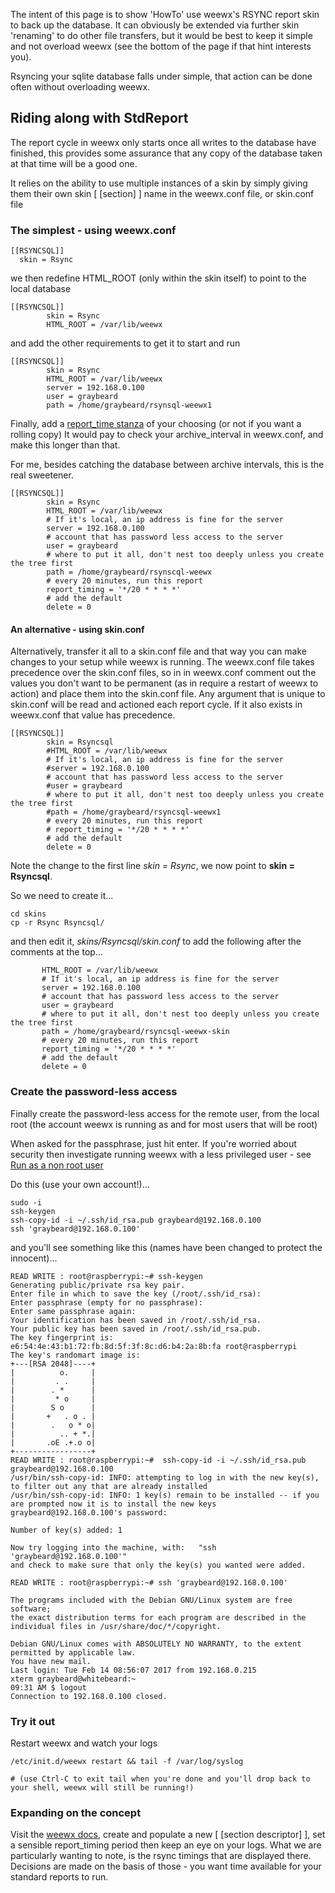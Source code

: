 The intent of this page is to show 'HowTo' use weewx's RSYNC report skin to back up the database. It can obviously be extended via further skin 'renaming' to do other file transfers, but it would be best to keep it simple and not overload weewx (see the bottom of the page if that hint interests you).

Rsyncing your sqlite database falls under simple, that action can be done often without overloading weewx.

==Riding along with StdReport==

The report cycle in weewx only starts once all writes to the database have finished, this provides some assurance that any copy of the database taken at that time will be a good one.

It relies on the ability to use multiple instances of a skin by simply giving them their own skin [ [section] ] name in the weewx.conf file, or skin.conf file

===The simplest - using weewx.conf===
<pre>
[[RSYNCSQL]]
  skin = Rsync
</pre>
we then redefine HTML_ROOT (only within the skin itself) to point to the local database
<pre>
[[RSYNCSQL]]
        skin = Rsync
        HTML_ROOT = /var/lib/weewx
</pre>
and add the other requirements to get it to start and run
<pre>
[[RSYNCSQL]]
        skin = Rsync
        HTML_ROOT = /var/lib/weewx
        server = 192.168.0.100
        user = graybeard
        path = /home/graybeard/rsynsql-weewx1
</pre>
Finally, add a [http://www.weewx.com/docs/customizing.htm#customizing_gen_time report_time stanza] of your choosing (or not if you want a rolling copy)
It would pay to check your archive_interval in weewx.conf, and make this longer than that.

For me, besides catching the database between archive intervals, this is the real sweetener.

<pre>
[[RSYNCSQL]]
        skin = Rsync
        HTML_ROOT = /var/lib/weewx
        # If it's local, an ip address is fine for the server
        server = 192.168.0.100
        # account that has password less access to the server
        user = graybeard
        # where to put it all, don't nest too deeply unless you create the tree first
        path = /home/graybeard/rsynscql-weewx
        # every 20 minutes, run this report
        report_timing = '*/20 * * * *'
        # add the default
        delete = 0
</pre>
====An alternative - using skin.conf====
Alternatively, transfer it all to a skin.conf file and that way you can make changes
to your setup while weewx is running. The weewx.conf file takes precedence over the skin.conf files, so in in weewx.conf comment out the values you don't want to be permanent (as in require a restart of weewx to action) and place them into the skin.conf file.
Any argument that is unique to skin.conf will be read and actioned each report cycle. If it also exists in weewx.conf that value has precedence.
<pre>
[[RSYNCSQL]]
        skin = Rsyncsql
        #HTML_ROOT = /var/lib/weewx
        # If it's local, an ip address is fine for the server
        #server = 192.168.0.100
        # account that has password less access to the server
        #user = graybeard
        # where to put it all, don't nest too deeply unless you create the tree first
        #path = /home/graybeard/rsyncsql-weewx1
        # every 20 minutes, run this report
        # report_timing = '*/20 * * * *'
        # add the default
        delete = 0
</pre>
Note the change to the first line ''skin = Rsync'', we now point to '''skin = Rsyncsql'''.

So we need to create it...
<pre>
cd skins
cp -r Rsync Rsyncsql/
</pre>
and then edit it, ''skins/Rsyncsql/skin.conf''  to add the following after the comments at the top...

        HTML_ROOT = /var/lib/weewx
        # If it's local, an ip address is fine for the server
        server = 192.168.0.100
        # account that has password less access to the server
        user = graybeard
        # where to put it all, don't nest too deeply unless you create the tree first
        path = /home/graybeard/rsyncsql-weewx-skin
        # every 20 minutes, run this report
        report_timing = '*/20 * * * *'
        # add the default
        delete = 0
</pre>
===Create the password-less access===
Finally create the password-less access for the remote user, from the local root (the account weewx is running as and for most users that will be root)

When asked for the passphrase, just hit enter. If you're worried about security then investigate running weewx with a less privileged user - see [[Run as a non root user]]

Do this (use your own account!)...
<pre>
sudo -i
ssh-keygen
ssh-copy-id -i ~/.ssh/id_rsa.pub graybeard@192.168.0.100
ssh 'graybeard@192.168.0.100'
</pre>

and you'll see something like this (names have been changed to protect the innocent)...

<pre>
READ WRITE : root@raspberrypi:~# ssh-keygen 
Generating public/private rsa key pair.
Enter file in which to save the key (/root/.ssh/id_rsa): 
Enter passphrase (empty for no passphrase): 
Enter same passphrase again: 
Your identification has been saved in /root/.ssh/id_rsa.
Your public key has been saved in /root/.ssh/id_rsa.pub.
The key fingerprint is:
e6:54:4e:43:b1:72:fb:8d:5f:3f:8c:d6:b4:2a:8b:fa root@raspberrypi
The key's randomart image is:
+---[RSA 2048]----+
|          o.     |
|         . .     |
|        . *      |
|         * o     |
|        S o      |
|       +   . o . |
|        .   o * o|
|          .. + *.|
|       .oE .+.o o|
+-----------------+
READ WRITE : root@raspberrypi:~#  ssh-copy-id -i ~/.ssh/id_rsa.pub graybeard@192.168.0.100
/usr/bin/ssh-copy-id: INFO: attempting to log in with the new key(s), to filter out any that are already installed
/usr/bin/ssh-copy-id: INFO: 1 key(s) remain to be installed -- if you are prompted now it is to install the new keys
graybeard@192.168.0.100's password: 

Number of key(s) added: 1

Now try logging into the machine, with:   "ssh 'graybeard@192.168.0.100'"
and check to make sure that only the key(s) you wanted were added.

READ WRITE : root@raspberrypi:~# ssh 'graybeard@192.168.0.100'

The programs included with the Debian GNU/Linux system are free software;
the exact distribution terms for each program are described in the
individual files in /usr/share/doc/*/copyright.

Debian GNU/Linux comes with ABSOLUTELY NO WARRANTY, to the extent
permitted by applicable law.
You have new mail.
Last login: Tue Feb 14 08:56:07 2017 from 192.168.0.215
xterm graybeard@whitebeard:~
09:31 AM $ logout
Connection to 192.168.0.100 closed.
</pre>

===Try it out===
Restart weewx and watch your logs
<pre>
/etc/init.d/weewx restart && tail -f /var/log/syslog

# (use Ctrl-C to exit tail when you're done and you'll drop back to your shell, weewx will still be running!)
</pre>
===Expanding on the concept===
Visit the [http://www.weewx.com/docs/usersguide.htm#backup weewx docs], create and populate a new [ [section descriptor] ], set a sensible report_timing period then keep an eye on your logs. What we are particularly wanting to note, is the rsync timings that are displayed there. Decisions are made on the basis of those - you want time available for your standard reports to run.
